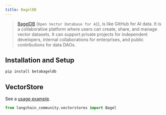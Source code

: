 ```yaml
---
title: BagelDB
---
```


> [BagelDB](https://www.bageldb.ai/) (`Open Vector Database for AI`), is like GitHub for AI data.
It is a collaborative platform where users can create,
share, and manage vector datasets. It can support private projects for independent developers,
internal collaborations for enterprises, and public contributions for data DAOs.

## Installation and Setup

```bash
pip install betabageldb
```


## VectorStore

See a [usage example](/oss/javascript/integrations/vectorstores/bageldb).

```python
from langchain_community.vectorstores import Bagel
```
